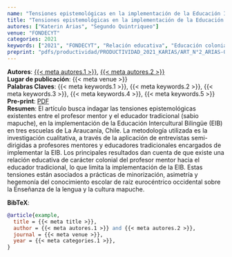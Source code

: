 ```yaml
---
name: "Tensiones epistemológicas en la implementación de la Educación Intercultural Bilingüe"
title: "Tensiones epistemológicas en la implementación de la Educación Intercultural Bilingüe"
autores: ["Katerin Arias", "Segundo Quintriqueo"]
venue: "FONDECYT"
categories: 2021
keywords: ["2021", "FONDECYT", "Relación educativa", "Educación colonial", "Educación intercultural"]
preprint: "pdfs/productividad/PRODUCTIVIDAD_2021_KARIAS/ART_N°2_ARIAS-ORTEGA Y QUINTRIQUEO_Ensaio_Pol_Public_2021_SCOPUS.pdf"
---
```

**Autores**: [{{< meta autores.1 >}}](../members/current/katerinarias.qmd), [{{< meta autores.2 >}}](../members/current/segundoquintriqueo.qmd)  
**Lugar de publicación**: {{< meta venue >}}   
**Palabras Claves**: {{< meta keywords.1 >}}, {{< meta keywords.2 >}}, {{< meta keywords.3 >}}, {{< meta keywords.4 >}}, {{< meta keywords.5 >}}  
**Pre-print**: [PDF](../{{< meta preprint >}})  
**Resumen**: El artículo busca indagar las tensiones epistemológicas existentes entre el profesor mentor y el educador tradicional (sabio mapuche), en la implementación de la Educación Intercultural Bilingüe (EIB) en tres escuelas de La Araucanía, Chile. La metodología utilizada es la investigación cualitativa, a través de la aplicación de entrevistas semi-dirigidas a profesores mentores y educadores tradicionales encargados de implementar la EIB. Los principales resultados dan cuenta de que existe una relación educativa de carácter colonial del profesor mentor hacia el educador tradicional, lo que limita la implementación de la EIB. Estas tensiones están asociados a prácticas de minorización, asimetría y hegemonía del conocimiento escolar de raíz eurocéntrico occidental sobre la Enseñanza de la lengua y la cultura mapuche. 


**BibTeX**:
```bibtex
@article{example,
  title = {{< meta title >}},
  author = {{< meta autores.1 >}} and {{< meta autores.2 >}},
  journal = {{< meta venue >}},
  year = {{< meta categories.1 >}},
}
```
